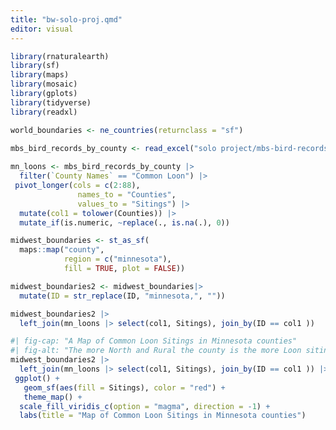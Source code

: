 ```yaml
---
title: "bw-solo-proj.qmd"
editor: visual
---
```


```r
library(rnaturalearth)
library(sf)
library(maps)
library(mosaic)
library(gplots)
library(tidyverse)
library(readxl)
```

```r
world_boundaries <- ne_countries(returnclass = "sf")
  
mbs_bird_records_by_county <- read_excel("solo project/mbs-bird-records-by-county.xlsx")
```

```r
mn_loons <- mbs_bird_records_by_county |>
  filter(`County Names` == "Common Loon") |>
 pivot_longer(cols = c(2:88),
               names_to = "Counties",
               values_to = "Sitings") |>
  mutate(col1 = tolower(Counties)) |>
  mutate_if(is.numeric, ~replace(., is.na(.), 0))

midwest_boundaries <- st_as_sf(
  maps::map("county",
            region = c("minnesota"), 
            fill = TRUE, plot = FALSE))

midwest_boundaries2 <- midwest_boundaries|>
  mutate(ID = str_replace(ID, "minnesota,", ""))

midwest_boundaries2 |>
  left_join(mn_loons |> select(col1, Sitings), join_by(ID == col1 ))

#| fig-cap: "A Map of Common Loon Sitings in Minnesota counties"
#| fig-alt: "The more North and Rural the county is the more Loon sitings there are." 
midwest_boundaries2 |>
  left_join(mn_loons |> select(col1, Sitings), join_by(ID == col1 )) |>
 ggplot() +
   geom_sf(aes(fill = Sitings), color = "red") +
   theme_map() +
  scale_fill_viridis_c(option = "magma", direction = -1) +
  labs(title = "Map of Common Loon Sitings in Minnesota counties")

```
